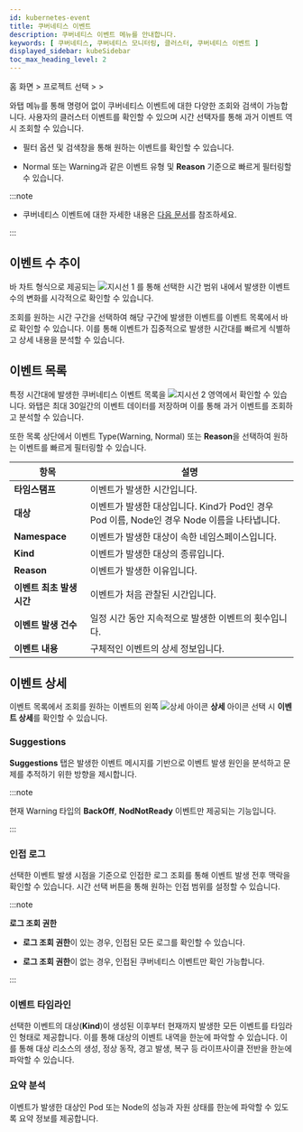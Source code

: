```yaml
---
id: kubernetes-event
title: 쿠버네티스 이벤트
description: 쿠버네티스 이벤트 메뉴를 안내합니다.
keywords: [ 쿠버네티스, 쿠버네티스 모니터링, 클러스터, 쿠버네티스 이벤트 ]
displayed_sidebar: kubeSidebar
toc_max_heading_level: 2
---
```


홈 화면 &gt; 프로젝트 선택 &gt; <Cmdname sid="side_analysis" className="uitext" /> &gt; <Cmdname sid="side_kubeEventList" className="uitext" />

와탭 <Cmdname sid="side_kubeEventList" className="uitext" /> 메뉴를 통해 명령어 없이 쿠버네티스 이벤트에 대한 다양한 조회와 검색이 가능합니다. 사용자의 클러스터 이벤트를 확인할 수 있으며 시간 선택자를 통해 과거 이벤트 역시 조회할 수 있습니다. 

<ImgLang img='k8s-kuber-event.png' desc='쿠버네티스 이벤트 sc'/>

* 필터 옵션 및 검색창을 통해 원하는 이벤트를 확인할 수 있습니다. 

* <span class='k8s-normal'>Normal</span> 또는 <span class='slow'>Warning</span>과 같은 이벤트 유형 및 **Reason** 기준으로 빠르게 필터링할 수 있습니다.

:::note 

* 쿠버네티스 이벤트에 대한 자세한 내용은 [다음 문서](https://kubernetes.io/docs/reference/kubernetes-api/cluster-resources/event-v1/#Event)를 참조하세요. 

:::


## 이벤트 수 추이 

바 차트 형식으로 제공되는 ![지시선 1](/img/number-01.png) <Cmdname sid="TTL06683" className="uitext" />를 통해 선택한 시간 범위 내에서 발생한 이벤트 수의 변화를 시각적으로 확인할 수 있습니다. 

조회를 원하는 시간 구간을 선택하여 해당 구간에 발생한 이벤트를 이벤트 목록에서 바로 확인할 수 있습니다. 이를 통해 이벤트가 집중적으로 발생한 시간대를 빠르게 식별하고 상세 내용을 분석할 수 있습니다.

## 이벤트 목록 

특정 시간대에 발생한 쿠버네티스 이벤트 목록을 ![지시선 2](/img/number-02.png) 영역에서 확인할 수 있습니다. 와탭은 최대 30일간의 이벤트 데이터를 저장하며 이를 통해 과거 이벤트를 조회하고 분석할 수 있습니다. 

또한 목록 상단에서 이벤트 Type(<span class='slow'>Warning</span>, <span class='k8s-normal'>Normal</span>) 또는 **Reason**을 선택하여 원하는 이벤트를 빠르게 필터링할 수 있습니다.

|항목|설명|
|---|---|
|**타임스탬프**|이벤트가 발생한 시간입니다.|
|**대상**|이벤트가 발생한 대상입니다. Kind가 Pod인 경우 Pod 이름, Node인 경우 Node 이름을 나타냅니다.|
|**Namespace**|이벤트가 발생한 대상이 속한 네임스페이스입니다.|
|**Kind**|이벤트가 발생한 대상의 종류입니다.|
|**Reason**|이벤트가 발생한 이유입니다.|
|**이벤트 최초 발생 시간**|이벤트가 처음 관찰된 시간입니다.|
|**이벤트 발생 건수**|일정 시간 동안 지속적으로 발생한 이벤트의 횟수입니다.|
|**이벤트 내용**|구체적인 이벤트의 상세 정보입니다.|


## 이벤트 상세 

이벤트 목록에서 조회를 원하는 이벤트의 왼쪽 ![상세 아이콘](/img/ico-detail-view.svg) **상세** 아이콘 선택 시 **이벤트 상세**를 확인할 수 있습니다. 

<ImgLang img='k8s-kuber-event-details.png' desc='쿠버네티스 이벤트 상세'/>

### Suggestions

**Suggestions** 탭은 발생한 이벤트 메시지를 기반으로 이벤트 발생 원인을 분석하고 문제를 추적하기 위한 방향을 제시합니다.

:::note 

현재 <span class='slow'>Warning</span> 타입의 **BackOff**, **NodNotReady** 이벤트만 제공되는 기능입니다. 

:::


### 인접 로그 

선택한 이벤트 발생 시점을 기준으로 인접한 로그 조회를 통해 이벤트 발생 전후 맥락을 확인할 수 있습니다. 시간 선택 버튼을 통해 원하는 인접 범위를 설정할 수 있습니다.

:::note 

**로그 조회 권한**

* **로그 조회 권한**이 있는 경우, 인접된 모든 로그를 확인할 수 있습니다.

* **로그 조회 권한**이 없는 경우, 인접된 쿠버네티스 이벤트만 확인 가능합니다.

:::

### 이벤트 타임라인 

선택한 이벤트의 대상(**Kind**)이 생성된 이후부터 현재까지 발생한 모든 이벤트를 타임라인 형태로 제공합니다. 이를 통해 대상의 이벤트 내역을 한눈에 파악할 수 있습니다. 이를 통해 대상 리소스의 생성, 정상 동작, 경고 발생, 복구 등 라이프사이클 전반을 한눈에 파악할 수 있습니다.

### 요약 분석 

이벤트가 발생한 대상인 Pod 또는 Node의 성능과 자원 상태를 한눈에 파악할 수 있도록 요약 정보를 제공합니다. 
